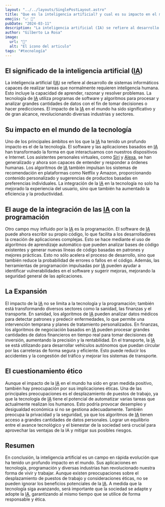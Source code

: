 ---
layout: "../../layouts/SinglePostLayout.astro"
title: "Que es la inteligencia artificial? y cual es su impacto en el mundo"
emojis: "📈 🚄"
pubDate: "2024-03-11"
description: "La inteligencia artificial (IA) se refiere al desarrollo de sistemas informáticos capaces de realizar tareas que normalmente requieren inteligencia humana."
author: "Gilberto La Rosa"
image:
  url: "🚀"
  alt: "El icono del articulo"
tags: "#tecnología"
---

## El significado de la inteligencia artificial ([IA](https://es.wikipedia.org/wiki/Inteligencia_artificial))

La inteligencia artificial ([IA](https://es.wikipedia.org/wiki/Inteligencia_artificial)) se refiere al desarrollo de sistemas informáticos capaces de realizar tareas que normalmente requieren inteligencia humana. Esto incluye la capacidad de aprender, razonar y resolver problemas. La tecnología de [IA](https://es.wikipedia.org/wiki/Inteligencia_artificial) utiliza programas de software y algoritmos para procesar y analizar grandes cantidades de datos con el fin de tomar decisiones o hacer predicciones. El impacto de la [IA](https://es.wikipedia.org/wiki/Inteligencia_artificial) en el mundo ha sido significativo y de gran alcance, revolucionando diversas industrias y sectores.

## Su impacto en el mundo de la tecnología

Uno de los principales ámbitos en los que la [IA](https://es.wikipedia.org/wiki/Inteligencia_artificial) ha tenido un profundo impacto es el de la tecnología. El software y las aplicaciones basados en [IA](https://es.wikipedia.org/wiki/Inteligencia_artificial) han transformado la forma en que interactuamos con nuestros dispositivos e Internet. Los asistentes personales virtuales, como [Siri](https://es.wikipedia.org/wiki/Siri) y [Alexa](https://es.wikipedia.org/wiki/Amazon_Alexa), se han generalizado y ahora son capaces de entender y responder a órdenes humanas. Los algoritmos de [IA](https://es.wikipedia.org/wiki/Inteligencia_artificial) también impulsan los sistemas de recomendación en plataformas como Netflix y Amazon, proporcionando contenido personalizado y sugerencias de productos basadas en preferencias individuales. La integración de la [IA](https://es.wikipedia.org/wiki/Inteligencia_artificial) en la tecnología no solo ha mejorado la experiencia del usuario, sino que también ha aumentado la eficiencia y la productividad.

## El auge de la integración de las [IA](https://es.wikipedia.org/wiki/Inteligencia_artificial) con la programación

Otro campo muy influido por la [IA](https://es.wikipedia.org/wiki/Inteligencia_artificial) es la programación. El software de [IA](https://es.wikipedia.org/wiki/Inteligencia_artificial) puede ahora escribir su propio código, lo que facilita a los desarrolladores la creación de aplicaciones complejas. Esto se hace mediante el uso de algoritmos de aprendizaje automático que pueden analizar bases de código existentes y generar nuevas líneas de código basadas en patrones y mejores prácticas. Esto no sólo acelera el proceso de desarrollo, sino que también reduce la probabilidad de errores o fallos en el código. Además, las herramientas de programación impulsadas por [IA](https://es.wikipedia.org/wiki/Inteligencia_artificial) pueden ayudar a identificar vulnerabilidades en el software y sugerir mejoras, mejorando la seguridad general de las aplicaciones.

## La Expansión

El impacto de la [IA](https://es.wikipedia.org/wiki/Inteligencia_artificial) no se limita a la tecnología y la programación; también está transformando diversos sectores como la sanidad, las finanzas y el transporte. En sanidad, los algoritmos de [IA](https://es.wikipedia.org/wiki/Inteligencia_artificial) pueden analizar datos médicos para detectar patrones y predecir enfermedades, lo que permite una intervención temprana y planes de tratamiento personalizados. En finanzas, los algoritmos de negociación basados en [IA](https://es.wikipedia.org/wiki/Inteligencia_artificial) pueden procesar grandes cantidades de datos financieros en tiempo real para tomar decisiones de inversión, aumentando la precisión y la rentabilidad. En el transporte, la [IA](https://es.wikipedia.org/wiki/Inteligencia_artificial) se está utilizando para desarrollar vehículos autónomos que puedan circular por las carreteras de forma segura y eficiente. Esto puede reducir los accidentes y la congestión del tráfico y mejorar los sistemas de transporte.

## El cuestionamiento ético

Aunque el impacto de la [IA](https://es.wikipedia.org/wiki/Inteligencia_artificial) en el mundo ha sido en gran medida positivo, también hay preocupación por sus implicaciones éticas. Una de las principales preocupaciones es el desplazamiento de puestos de trabajo, ya que la tecnología de [IA](https://es.wikipedia.org/wiki/Inteligencia_artificial) tiene el potencial de automatizar varias tareas que actualmente realizan los humanos. Esto podría provocar desempleo y desigualdad económica si no se gestiona adecuadamente. También preocupa la privacidad y la seguridad, ya que los algoritmos de [IA](https://es.wikipedia.org/wiki/Inteligencia_artificial) tienen acceso a grandes cantidades de datos personales. Lograr un equilibrio entre el avance tecnológico y el bienestar de la sociedad será crucial para aprovechar las ventajas de la IA y mitigar sus posibles riesgos.

## Resumen

En conclusión, la inteligencia artificial es un campo en rápida evolución que ha tenido un profundo impacto en el mundo. Sus aplicaciones en tecnología, programación y diversas industrias han revolucionado nuestra forma de vivir y trabajar. Aunque existen preocupaciones sobre el desplazamiento de puestos de trabajo y consideraciones éticas, no se pueden ignorar los beneficios potenciales de la [IA](https://es.wikipedia.org/wiki/Inteligencia_artificial). A medida que la tecnología siga avanzando, será importante que la sociedad se adapte y adopte la [IA](https://es.wikipedia.org/wiki/Inteligencia_artificial), garantizando al mismo tiempo que se utilice de forma responsable y ética.
